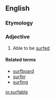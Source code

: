 ==English==

===Etymology===
{{suffix|surf|able|lang=en}}

===Adjective===
{{en-adj}}

# Able to be [[surfed]]

====Related terms====
*[[surfboard]]
*[[surfer]]
*[[surfing]]

[[io:surfable]]